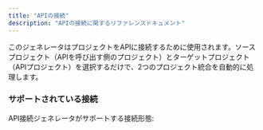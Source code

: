 ```yaml
---
title: "APIの接続"
description: "APIの接続に関するリファレンスドキュメント"
---
```





このジェネレータはプロジェクトをAPIに接続するために使用されます。ソースプロジェクト（APIを呼び出す側のプロジェクト）とターゲットプロジェクト（APIプロジェクト）を選択するだけで、2つのプロジェクト統合を自動的に処理します。

### サポートされている接続

API接続ジェネレータがサポートする接続形態:

<CardGrid>
  <LinkCard
    title="React から tRPC へ"
    description="React ウェブサイトから tRPC API を呼び出す"
    href={`/nx-plugin-for-aws/${Astro.currentLocale || 'en'}/guides/api-connection/react-trpc`}
  />
  <LinkCard
    title="React から FastAPI へ"
    description="React ウェブサイトからPython FastAPIを呼び出す"
    href={`/nx-plugin-for-aws/${Astro.currentLocale || 'en'}/guides/api-connection/react-fastapi`}
  />
</CardGrid>